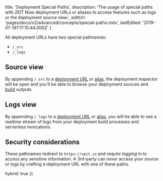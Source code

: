 
  title: 'Deployment Special Paths',
  description:
    'The usage of special paths with ZEIT Now deployment URLs or aliases to access features such as logs or the deployment source view.',
  editUrl: 'pages/docs/v2/advanced/concepts/special-paths.mdx',
  lastEdited: '2019-07-19T17:15:44.000Z'
}

All deployment URLs have two special pathnames:

- `/_src`
- `/_logs`

## Source view

By appending `/_src` to a [deployment URL](/docs/v2/deployments/concepts/urls) or [alias](/docs/v2/custom-domains#aliasing-a-project), the deployment inspector will be open and you'll be able to browse your deployment sources and [build](/docs/v2/deployments/builds) outputs.

## Logs view

By appending `/_logs` to a [deployment URL](/docs/v2/deployments/concepts/urls) or [alias](/docs/v2/custom-domains#aliasing-a-projectt), you will be able to see a realtime stream of logs from your deployment build processes and serverless invocations.

## Security considerations

These pathnames redirect to `https://zeit.co` and _require logging in_ to access any sensitive information. A 3rd-party can _never_ access your source or logs by crafting a deployment URL with one of these paths.

  hybrid: true
})
